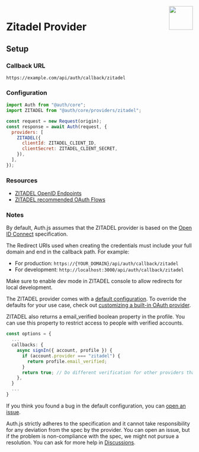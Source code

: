 
<img align="right" src="/img/providers/zitadel.svg" height="64" width="64" />

# Zitadel Provider

## Setup

### Callback URL

```
https://example.com/api/auth/callback/zitadel
```

### Configuration

```js
import Auth from "@auth/core";
import ZITADEL from "@auth/core/providers/zitadel";

const request = new Request(origin);
const response = await Auth(request, {
  providers: [
    ZITADEL({
      clientId: ZITADEL_CLIENT_ID,
      clientSecret: ZITADEL_CLIENT_SECRET,
    }),
  ],
});
```

### Resources

- [ZITADEL OpenID Endpoints](https://zitadel.com/docs/apis/openidoauth/endpoints)
- [ZITADEL recommended OAuth Flows](https://docs.zitadel.com/docs/guides/integrate/oauth-recommended-flows)

### Notes

By default, Auth.js assumes that the ZITADEL provider is
based on the [Open ID Connect](https://openid.net/specs/openid-connect-core-1_0.html) specification.

The Redirect URIs used when creating the credentials must include your full domain and end in the callback path. For example:

- For production: `https://{YOUR_DOMAIN}/api/auth/callback/zitadel`
- For development: `http://localhost:3000/api/auth/callback/zitadel`

Make sure to enable dev mode in ZITADEL console to allow redirects for local development.

<Callout>

The ZITADEL provider comes with a [default configuration](https://github.com/nextauthjs/next-auth/blob/main/packages/core/src/providers/zitadel.ts).
To override the defaults for your use case, check out [customizing a built-in OAuth provider](https://authjs.dev/guides/providers/custom-provider#override-default-options).

</Callout>

ZITADEL also returns a email_verified boolean property in the profile. You can use this property to restrict access to people with verified accounts.

```ts filename=pages/api/auth/[...nextauth].js
const options = {
  ...
  callbacks: {
    async signIn({ account, profile }) {
      if (account.provider === "zitadel") {
        return profile.email_verified;
      }
      return true; // Do different verification for other providers that don't have `email_verified`
    },
  }
  ...
}
```

If you think you found a bug in the default configuration, you can [open an issue](https://authjs.dev/new/provider-issue).

Auth.js strictly adheres to the specification and it cannot take responsibility for any deviation from
the spec by the provider. You can open an issue, but if the problem is non-compliance with the spec,
we might not pursue a resolution. You can ask for more help in [Discussions](https://authjs.dev/new/github-discussions).

